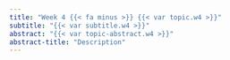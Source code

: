 ```yaml
---
title: "Week 4 {{< fa minus >}} {{< var topic.w4 >}}"
subtitle: "{{< var subtitle.w4 >}}"
abstract: "{{< var topic-abstract.w4 >}}"
abstract-title: "Description"
---
```

